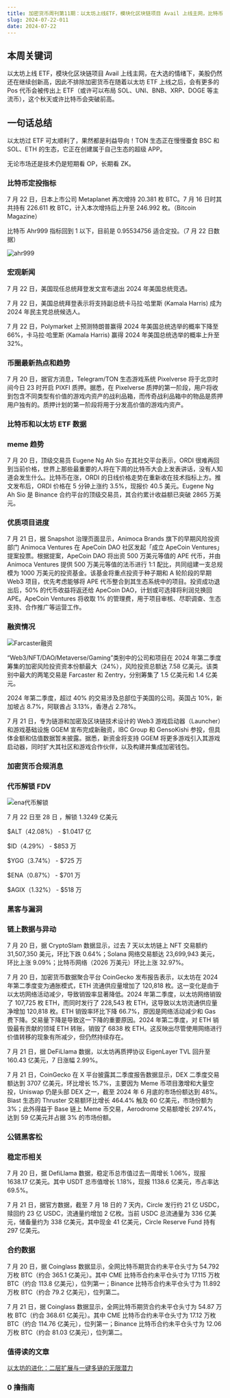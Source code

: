 ```yaml
---
title: 加密货币周刊第11期：以太坊上线ETF，模块化区块链项目 Avail 上线主网，比特币很快重新上攻73000美金
slug: 2024-07-22-011
date: 2024-07-22
---
```


## 本周关键词

以太坊上线 ETF，模块化区块链项目 Avail 上线主网，在大选的情绪下，美股仍然还在继续创新高，因此不排除加密货币在随着以太坊 ETF 上线之后，会有更多的 Pos 代币会被传出上 ETF（或许可以布局 SOL、UNI、BNB、XRP、DOGE 等主流币），这个秋天或许比特币会突破前高。

## 一句话总结

以太坊过 ETF 可太顺利了，果然都是利益导向！TON 生态正在慢慢蚕食 BSC 和 SOL、ETH 的生态，它正在创建属于自己生态的超级 APP。

无论市场还是技术仍是短期看 OP，长期看 ZK。

### 比特币定投指标

7 月 22 日，日本上市公司 Metaplanet 再次增持 20.381 枚 BTC。7 月 16 日时其共持有 226.611 枚 BTC，计入本次增持后上升至 246.992 枚。（Bitcoin Magazine）

比特币 Ahr999 指标回到 1 以下，目前是 0.95534756 适合定投。（7 月 22 日数据）

![ahr999](/public/ahr999/ahr999.png)

### 宏观新闻

7 月 22 日，美国现任总统拜登发文宣布退出 2024 年美国总统竞选。

7 月 22 日，美国总统拜登表示将支持副总统卡马拉·哈里斯 (Kamala Harris) 成为 2024 年民主党总统候选人。

7 月 22 日，Polymarket 上预测特朗普赢得 2024 年美国总统选举的概率下降至 66%，卡马拉·哈里斯 (Kamala Harris) 赢得 2024 年美国总统选举的概率上升至 32%。

### 币圈最新热点和趋势

7 月 20 日，据官方消息，Telegram/TON 生态游戏系统 Pixelverse 将于北京时间今日 23 时开启 PIXFI 质押。据悉，在 Pixelverse 质押的第一阶段，用户将收到包含不同类型有价值的游戏内资产的战利品箱，而传奇战利品箱中的物品是质押用户独有的。质押计划的第一阶段将用于分发高价值的游戏内资产。

### 比特币和以太坊 ETF 数据

### meme 趋势

7 月 20 日，顶级交易员 Eugene Ng Ah Sio 在其社交平台表示，ORDI 很难再回到当前价格，世界上那些最重要的人将在下周的比特币大会上发表讲话，没有人知道会发生什么。比特币在涨，ORDI 的日线价格走势在重新收在技术指标上方。推文发布后，ORDI 价格在 5 分钟上涨约 3.5%，现报价 40.5 美元。Eugene Ng Ah Sio 是 Binance 合约平台的顶级交易员，其合约累计收益额已突破 2865 万美元。

### 优质项目进度

7 月 21 日，据 Snapshot 治理页面显示，Animoca Brands 旗下的早期风险投资部门 Animoca Ventures 在 ApeCoin DAO 社区发起「成立 ApeCoin Ventures」提案投票。根据提案，ApeCoin DAO 将出资 500 万美元等值的 APE 代币，并由 Animoca Ventures 提供 500 万美元等值的法币进行 1:1 配比，共同组建一支总规模为 1000 万美元的投资基金。该基金将重点投资于种子期和 A 轮阶段的早期 Web3 项目，优先考虑能够将 APE 代币整合到其生态系统中的项目。投资成功退出后，50% 的代币收益将返还给 ApeCoin DAO，计划或可选择将利润兑换回 APE。ApeCoin Ventures 将收取 1% 的管理费，用于项目审核、尽职调查、生态支持、合作推广等运营工作。

### 融资情况

![Farcaster融资](https://images.ctfassets.net/h62aj7eo1csj/5nP9IS39OQkp156zIQ7VYd/dd7b949176c548a44a03d92e0b7fbc63/6_-_share_of_crypto_vc_capital_by_category_pie_chart.png?w=1500&q=60&fm=avif)

“Web3/NFT/DAO/Metaverse/Gaming”类别中的公司和项目在 2024 年第二季度筹集的加密风险投资资本份额最大（24%），风险投资总额达 7.58 亿美元。该类别中最大的两笔交易是 Farcaster 和 Zentry，分别筹集了 1.5 亿美元和 1.4 亿美元。

2024 年第二季度，超过 40% 的交易涉及总部位于美国的公司。英国占 10%，新加坡占 8.7%，阿联酋占 3.13%，香港占 2.78%。

7 月 21 日，专为链游和加密及区块链技术设计的 Web3 游戏启动器（Launcher）和游戏基础设施 GGEM 宣布完成新融资，IBC Group 和 GensoKishi 参投，但具体金额和估值数据暂未披露。据悉，新资金将支持 GGEM 将更多游戏引入其游戏启动器，同时扩大其社区和游戏合作伙伴，以及构建并集成加密钱包。

### 加密货币合规消息

### 代币解锁 FDV

![ena代币解锁](https://pbs.twimg.com/media/GS1CyR9bQAATBG0?format=jpg&name=large)

7 月 22 日至 28 日 ，解锁 1.3249 亿美元

$ALT（42.08%） - $1.0417 亿

$ID（4.29%） - $853 万

$YGG（3.74%） - $725 万

$ENA（0.87%） - $701 万

$AGIX（1.32%） - $518 万

### 黑客与漏洞

### 链上数据与异动

7 月 20 日，据 CryptoSlam 数据显示，过去 7 天以太坊链上 NFT 交易额约 31,507,350 美元，环比下跌 0.64%；Solana 网络交易额达 23,699,943 美元，环比上涨 9.09%；比特币网络（2026 万美元）环比上涨 32.97%。

7 月 20 日，加密货币数据聚合平台 CoinGecko 发布报告表示，以太坊在 2024 年第二季度变为通胀模式，ETH 流通供应量增加了 120,818 枚。这一变化是由于以太坊网络活动减少，导致销毁率显著降低。2024 年第二季度，以太坊网络销毁了 107,725 枚 ETH，而同时发行了 228,543 枚 ETH，这导致以太坊流通供应量净增加 120,818 枚。ETH 销毁率环比下降 66.7%，原因是网络活动减少和 Gas 费下降。交易量下降是导致这一下降的重要原因。2024 年第二季度，对 ETH 销毁最有贡献的领域 ETH 转账，销毁了 6838 枚 ETH。这反映出尽管使用网络进行价值转移的现象有所减少，但仍然持续存在。

7 月 21 日，据 DeFiLlama 数据，以太坊再质押协议 EigenLayer TVL 回升至 160.43 亿美元，7 日涨幅 2.99%。

7 月 21 日，CoinGecko 在 X 平台披露其二季度报告数据显示，DEX 二季度交易额达到 3707 亿美元，环比增长 15.7%，主要因为 Meme 币项目激增和大量空投，Uniswap 仍是头部 DEX 之一，截至 2024 年 6 月底的市场份额达到 48%。Blast 生态的 Thruster 交易额环比增长 464.4% 触及 60 亿美元，市场份额为 3%；此外得益于 Base 链上 Meme 币交易，Aerodrome 交易额增长 297.4%，达到 59 亿美元并占据 3% 的市场份额。

### 公链黑客松

### 稳定币相关

7 月 20 日，据 DefiLlama 数据，稳定币总市值过去一周增长 1.06%，现报 1638.17 亿美元。其中 USDT 总市值增长 1.18%，现报 1138.6 亿美元，市占率达 69.5%。

7 月 21 日，据官方数据，截至 7 月 18 日的 7 天内，Circle 发行约 21 亿 USDC，赎回约 23 亿 USDC，流通量约增加 2 亿枚。当前 USDC 总流通量为 336 亿美元，储备量约为 338 亿美元，其中现金 41 亿美元，Circle Reserve Fund 持有 297 亿美元。

### 合约数据

7 月 20 日，据 Coinglass 数据显示，全网比特币期货合约未平仓头寸为 54.792 万枚 BTC（约合 365.1 亿美元）。其中 CME 比特币合约未平仓头寸为 17.115 万枚 BTC（约合 113.8 亿美元），位列第一；Binance 比特币合约未平仓头寸为 11.892 万枚 BTC（约合 79.2 亿美元），位列第二。

7 月 21 日，据 Coinglass 数据显示，全网比特币期货合约未平仓头寸为 54.87 万枚 BTC（约合 368.61 亿美元）。其中 CME 比特币合约未平仓头寸为 17.12 万枚 BTC（约合 114.76 亿美元），位列第一；Binance 比特币合约未平仓头寸为 12.06 万枚 BTC（约合 81.03 亿美元），位列第二。

### 值得读的文章

[以太坊的进化：二层扩展与一键多链的无限潜力](https://www.theblockbeats.info/news/54282?from=ibuidl)

### 0 撸指南
